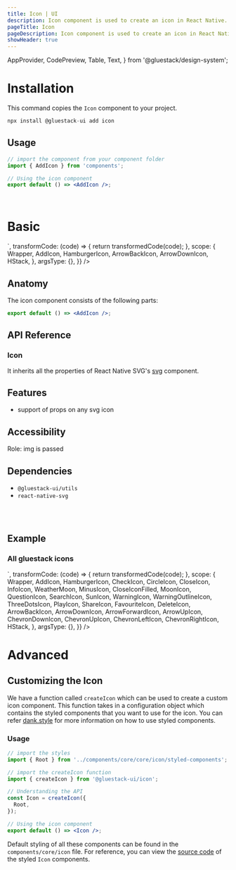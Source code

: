 ```yaml
---
title: Icon | UI
description: Icon component is used to create an icon in React Native. In React Native, the Icon component can be generated using a third-party accessibility-focused library that uses 'styled views' and 'svg' to define the layout, visual design, and behavior of the component.
pageTitle: Icon
pageDescription: Icon component is used to create an icon in React Native. In React Native, the Icon component can be generated using a third-party accessibility-focused library that uses 'styled views' and 'svg' to define the layout, visual design, and behavior of the component.
showHeader: true
---
```



<Meta title="components/Media And Icons/Icon" />


  AppProvider,
  CodePreview,
  Table,
  Text,
} from '@gluestack/design-system';


# Installation

This command copies the `Icon` component to your project.

```jsx
npx install @gluestack-ui add icon
```

## Usage

```jsx
// import the component from your component folder
import { AddIcon } from 'components';

// Using the icon component
export default () => <AddIcon />;
```

<br />

# Basic

<AppProvider>
  <CodePreview
    showComponentRenderer={true}
    showArgsController={false}
    metaData={{
      code: `
<HStack space="md">
  <AddIcon />
</HStack>
`,
      transformCode: (code) => {
        return transformedCode(code);
      },
      scope: {
        Wrapper,
        AddIcon,
        HamburgerIcon,
        ArrowBackIcon,
        ArrowDownIcon,
        HStack,
      },
      argsType: {},
    }}
  />
</AppProvider>
<br />

## Anatomy

The icon component consists of the following parts:

```jsx
export default () => <AddIcon />;
```

## API Reference

### Icon

It inherits all the properties of React Native SVG's [svg](https://github.com/software-mansion/react-native-svg/tree/main/Example) component.

## Features

- support of props on any svg icon

## Accessibility

Role: img is passed

## Dependencies

- `@gluestack-ui/utils`
- `react-native-svg`

<br />
<br />

## Example

### All gluestack icons

<AppProvider>
  <CodePreview
    showComponentRenderer={true}
    showArgsController={false}
    metaData={{
      code: `
<HStack w="70%" space="lg"  flexWrap= 'wrap'>
  <AddIcon  />
  <HamburgerIcon  />
  <ArrowBackIcon  />
  <ArrowDownIcon  />
  <ArrowForwardIcon  />
  <ArrowUpIcon  />
  <ChevronDownIcon  />
  <ChevronUpIcon  />
  <ChevronLeftIcon  />
  <ChevronRightIcon  />
  <CheckIcon  />
  <CircleIcon  />
  <CloseIcon  />
  <InfoIcon  />
  <WeatherMoon />
  <MinusIcon  />
  <MoonIcon  />
  <QuestionIcon  />
  <SearchIcon  />
  <SunIcon  />
  <WarningIcon  />
  <WarningOutlineIcon  />
  <ThreeDotsIcon  />
  <PlayIcon  />
  <ShareIcon  />
  <FavouriteIcon  />
  <DeleteIcon  />
  <CloseIconFilled  />
</HStack>
`,
      transformCode: (code) => {
        return transformedCode(code);
      },
      scope: {
        Wrapper,
        AddIcon,
        HamburgerIcon,
        CheckIcon,
        CircleIcon,
        CloseIcon,
        InfoIcon,
        WeatherMoon,
        MinusIcon,
        CloseIconFilled,
        MoonIcon,
        QuestionIcon,
        SearchIcon,
        SunIcon,
        WarningIcon,
        WarningOutlineIcon,
        ThreeDotsIcon,
        PlayIcon,
        ShareIcon,
        FavouriteIcon,
        DeleteIcon,
        ArrowBackIcon,
        ArrowDownIcon,
        ArrowForwardIcon,
        ArrowUpIcon,
        ChevronDownIcon,
        ChevronUpIcon,
        ChevronLeftIcon,
        ChevronRightIcon,
        HStack,
      },
      argsType: {},
    }}
  />
</AppProvider>

# Advanced

## Customizing the Icon

We have a function called `createIcon` which can be used to create a custom icon component. This function takes in a configuration object which contains the styled components that you want to use for the icon. You can refer [dank.style](https://dank.style/) for more information on how to use styled components.

### Usage

```jsx
// import the styles
import { Root } from '../components/core/core/icon/styled-components';

// import the createIcon function
import { createIcon } from '@gluestack-ui/icon';

// Understanding the API
const Icon = createIcon({
  Root,
});

// Using the icon component
export default () => <Icon />;
```

Default styling of all these components can be found in the `components/core/icon` file. For reference, you can view the [source code](https://github.com/gluestack/gluestack-ui/blob/development/example/storybook/src/components/Icon/index.tsx) of the styled `Icon` components.
